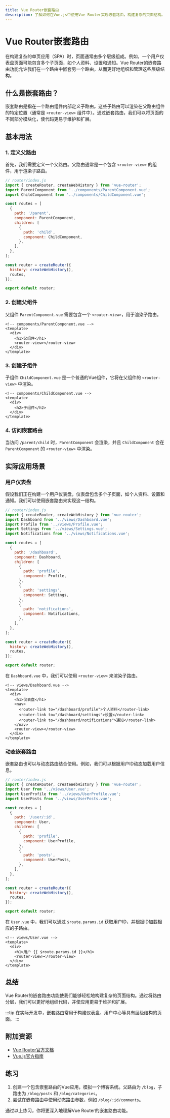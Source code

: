 ```yaml
---
title: Vue Router嵌套路由
description: 了解如何在Vue.js中使用Vue Router实现嵌套路由，构建复杂的页面结构。
---
```


# Vue Router嵌套路由

在构建复杂的单页应用（SPA）时，页面通常由多个层级组成。例如，一个用户仪表盘页面可能包含多个子页面，如个人资料、设置和通知。Vue Router的嵌套路由功能允许我们在一个路由中嵌套另一个路由，从而更好地组织和管理这些层级结构。

## 什么是嵌套路由？

嵌套路由是指在一个路由组件内部定义子路由。这些子路由可以渲染在父路由组件的特定位置（通常是 `<router-view>` 组件中）。通过嵌套路由，我们可以将页面的不同部分模块化，使代码更易于维护和扩展。

## 基本用法

### 1. 定义父路由

首先，我们需要定义一个父路由。父路由通常是一个包含 `<router-view>` 的组件，用于渲染子路由。

```javascript
// router/index.js
import { createRouter, createWebHistory } from 'vue-router';
import ParentComponent from '../components/ParentComponent.vue';
import ChildComponent from '../components/ChildComponent.vue';

const routes = [
  {
    path: '/parent',
    component: ParentComponent,
    children: [
      {
        path: 'child',
        component: ChildComponent,
      },
    ],
  },
];

const router = createRouter({
  history: createWebHistory(),
  routes,
});

export default router;
```

### 2. 创建父组件

父组件 `ParentComponent.vue` 需要包含一个 `<router-view>`，用于渲染子路由。

```vue
<!-- components/ParentComponent.vue -->
<template>
  <div>
    <h1>父组件</h1>
    <router-view></router-view>
  </div>
</template>
```

### 3. 创建子组件

子组件 `ChildComponent.vue` 是一个普通的Vue组件，它将在父组件的 `<router-view>` 中渲染。

```vue
<!-- components/ChildComponent.vue -->
<template>
  <div>
    <h2>子组件</h2>
  </div>
</template>
```

### 4. 访问嵌套路由

当访问 `/parent/child` 时，`ParentComponent` 会渲染，并且 `ChildComponent` 会在 `ParentComponent` 的 `<router-view>` 中渲染。

## 实际应用场景

### 用户仪表盘

假设我们正在构建一个用户仪表盘，仪表盘包含多个子页面，如个人资料、设置和通知。我们可以使用嵌套路由来实现这一结构。

```javascript
// router/index.js
import { createRouter, createWebHistory } from 'vue-router';
import Dashboard from '../views/Dashboard.vue';
import Profile from '../views/Profile.vue';
import Settings from '../views/Settings.vue';
import Notifications from '../views/Notifications.vue';

const routes = [
  {
    path: '/dashboard',
    component: Dashboard,
    children: [
      {
        path: 'profile',
        component: Profile,
      },
      {
        path: 'settings',
        component: Settings,
      },
      {
        path: 'notifications',
        component: Notifications,
      },
    ],
  },
];

const router = createRouter({
  history: createWebHistory(),
  routes,
});

export default router;
```

在 `Dashboard.vue` 中，我们可以使用 `<router-view>` 来渲染子路由。

```vue
<!-- views/Dashboard.vue -->
<template>
  <div>
    <h1>仪表盘</h1>
    <nav>
      <router-link to="/dashboard/profile">个人资料</router-link>
      <router-link to="/dashboard/settings">设置</router-link>
      <router-link to="/dashboard/notifications">通知</router-link>
    </nav>
    <router-view></router-view>
  </div>
</template>
```

### 动态嵌套路由

嵌套路由也可以与动态路由结合使用。例如，我们可以根据用户ID动态加载用户信息。

```javascript
// router/index.js
import { createRouter, createWebHistory } from 'vue-router';
import User from '../views/User.vue';
import UserProfile from '../views/UserProfile.vue';
import UserPosts from '../views/UserPosts.vue';

const routes = [
  {
    path: '/user/:id',
    component: User,
    children: [
      {
        path: 'profile',
        component: UserProfile,
      },
      {
        path: 'posts',
        component: UserPosts,
      },
    ],
  },
];

const router = createRouter({
  history: createWebHistory(),
  routes,
});

export default router;
```

在 `User.vue` 中，我们可以通过 `$route.params.id` 获取用户ID，并根据ID加载相应的子路由。

```vue
<!-- views/User.vue -->
<template>
  <div>
    <h1>用户 {{ $route.params.id }}</h1>
    <router-view></router-view>
  </div>
</template>
```

## 总结

Vue Router的嵌套路由功能使我们能够轻松地构建复杂的页面结构。通过将路由分层，我们可以更好地组织代码，并使应用更易于维护和扩展。

:::tip
在实际开发中，嵌套路由常用于构建仪表盘、用户中心等具有层级结构的页面。
:::

## 附加资源

- [Vue Router官方文档](https://router.vuejs.org/)
- [Vue.js官方指南](https://v3.vuejs.org/guide/)

## 练习

1. 创建一个包含嵌套路由的Vue应用，模拟一个博客系统。父路由为 `/blog`，子路由为 `/blog/posts` 和 `/blog/categories`。
2. 尝试在嵌套路由中使用动态路由参数，例如 `/blog/:id/comments`。

通过以上练习，你将更深入地理解Vue Router的嵌套路由功能。